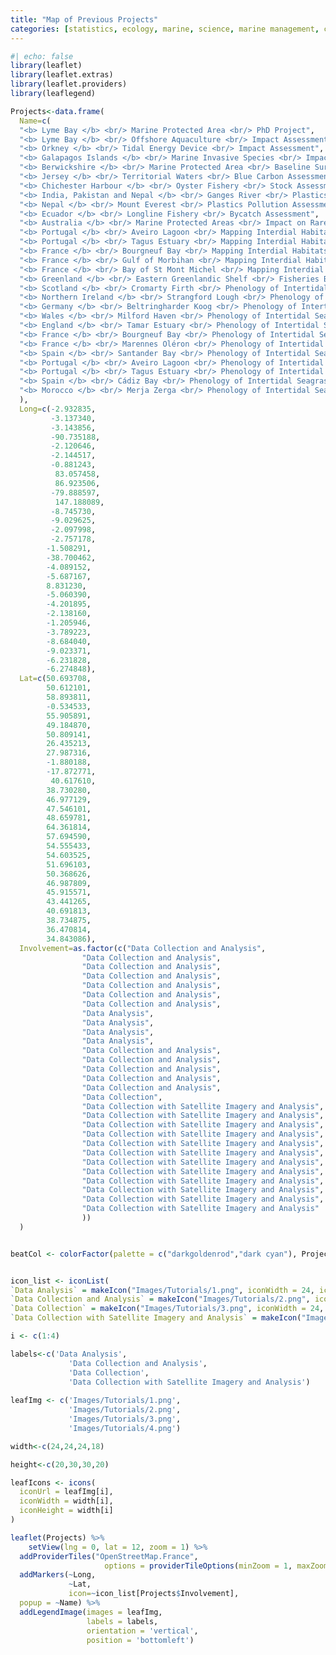 ```yaml
---
title: "Map of Previous Projects"
categories: [statistics, ecology, marine, science, marine management, consultancy] 
---
```


```r
#| echo: false
library(leaflet)
library(leaflet.extras)
library(leaflet.providers)
library(leaflegend)

Projects<-data.frame(
  Name=c(
  "<b> Lyme Bay </b> <br/> Marine Protected Area <br/> PhD Project",
  "<b> Lyme Bay </b> <br/> Offshore Aquaculture <br/> Impact Assessment",
  "<b> Orkney </b> <br/> Tidal Energy Device <br/> Impact Assessment",
  "<b> Galapagos Islands </b> <br/> Marine Invasive Species <br/> Impact Assessment and Monitoring",
  "<b> Berwickshire </b> <br/> Marine Protected Area <br/> Baseline Survey",
  "<b> Jersey </b> <br/> Territorial Waters <br/> Blue Carbon Assessment",
  "<b> Chichester Harbour </b> <br/> Oyster Fishery <br/> Stock Assessment",
  "<b> India, Pakistan and Nepal </b> <br/> Ganges River <br/> Plastics Pollution Assessment",
  "<b> Nepal </b> <br/> Mount Everest <br/> Plastics Pollution Assessment",
  "<b> Ecuador </b> <br/> Longline Fishery <br/> Bycatch Assessment",
  "<b> Australia </b> <br/> Marine Protected Areas <br/> Impact on Rare Species",
  "<b> Portugal </b> <br/> Aveiro Lagoon <br/> Mapping Interdial Habitats",
  "<b> Portugal </b> <br/> Tagus Estuary <br/> Mapping Interdial Habitats",
  "<b> France </b> <br/> Bourgneuf Bay <br/> Mapping Interdial Habitats",
  "<b> France </b> <br/> Gulf of Morbihan <br/> Mapping Interdial Habitats",
  "<b> France </b> <br/> Bay of St Mont Michel <br/> Mapping Interdial Habitats",
  "<b> Greenland </b> <br/> Eastern Greenlandic Shelf <br/> Fisheries Bycatch Assessment",
  "<b> Scotland </b> <br/> Cromarty Firth <br/> Phenology of Intertidal Seagrass",
  "<b> Northern Ireland </b> <br/> Strangford Lough <br/> Phenology of Intertidal Seagrass",
  "<b> Germany </b> <br/> Beltringharder Koog <br/> Phenology of Intertidal Seagrass",
  "<b> Wales </b> <br/> Milford Haven <br/> Phenology of Intertidal Seagrass",
  "<b> England </b> <br/> Tamar Estuary <br/> Phenology of Intertidal Seagrass",
  "<b> France </b> <br/> Bourgneuf Bay <br/> Phenology of Intertidal Seagrass",
  "<b> France </b> <br/> Marennes Oléron <br/> Phenology of Intertidal Seagrass",
  "<b> Spain </b> <br/> Santander Bay <br/> Phenology of Intertidal Seagrass",
  "<b> Portugal </b> <br/> Aveiro Lagoon <br/> Phenology of Intertidal Seagrass",
  "<b> Portugal </b> <br/> Tagus Estuary <br/> Phenology of Intertidal Seagrass",
  "<b> Spain </b> <br/> Cádiz Bay <br/> Phenology of Intertidal Seagrass",
  "<b> Morocco </b> <br/> Merja Zerga <br/> Phenology of Intertidal Seagrass"
  ),
  Long=c(-2.932835,
         -3.137340,
         -3.143856,
         -90.735188,
         -2.120646,
         -2.144517,
         -0.881243,
          83.057458,
          86.923506,
         -79.888597,
          147.188089,
         -8.745730,
         -9.029625,
         -2.097998, 
         -2.757178,
        -1.508291,
        -38.700462,
        -4.089152,
        -5.687167,
        8.831230,
        -5.060390,
        -4.201895,
        -2.138160,
        -1.205946,
        -3.789223,
        -8.684040,
        -9.023371,
        -6.231828,
        -6.274848),
  Lat=c(50.693708,
        50.612101, 
        58.893811, 
        -0.534533,
        55.905891,
        49.184870,
        50.809141, 
        26.435213,
        27.987316,
        -1.880188,
        -17.872771,
         40.617610, 
        38.730280,
        46.977129, 
        47.546101,
        48.659781,
        64.361814,
        57.694590,
        54.555433,
        54.603525,
        51.696103,
        50.368626,
        46.987809,
        45.915571,
        43.441265,
        40.691813,
        38.734875,
        36.470814,
        34.843086),
  Involvement=as.factor(c("Data Collection and Analysis",
                "Data Collection and Analysis",
                "Data Collection and Analysis",
                "Data Collection and Analysis",
                "Data Collection and Analysis",
                "Data Collection and Analysis",
                "Data Collection and Analysis",
                "Data Analysis",
                "Data Analysis",
                "Data Analysis",
                "Data Analysis",
                "Data Collection and Analysis",
                "Data Collection and Analysis",
                "Data Collection and Analysis",
                "Data Collection and Analysis",
                "Data Collection and Analysis",
                "Data Collection",
                "Data Collection with Satellite Imagery and Analysis",
                "Data Collection with Satellite Imagery and Analysis",
                "Data Collection with Satellite Imagery and Analysis",
                "Data Collection with Satellite Imagery and Analysis",
                "Data Collection with Satellite Imagery and Analysis",
                "Data Collection with Satellite Imagery and Analysis",
                "Data Collection with Satellite Imagery and Analysis",
                "Data Collection with Satellite Imagery and Analysis",
                "Data Collection with Satellite Imagery and Analysis",
                "Data Collection with Satellite Imagery and Analysis",
                "Data Collection with Satellite Imagery and Analysis",
                "Data Collection with Satellite Imagery and Analysis"
                ))
  )


beatCol <- colorFactor(palette = c("darkgoldenrod","dark cyan"), Projects$Involvement)


icon_list <- iconList(
`Data Analysis` = makeIcon("Images/Tutorials/1.png", iconWidth = 24, iconHeight = 20),
`Data Collection and Analysis` = makeIcon("Images/Tutorials/2.png", iconWidth = 24, iconHeight = 30),
`Data Collection` = makeIcon("Images/Tutorials/3.png", iconWidth = 24, iconHeight = 30),
`Data Collection with Satellite Imagery and Analysis` = makeIcon("Images/Tutorials/4.png", iconWidth = 18, iconHeight = 20))

i <- c(1:4)

labels<-c('Data Analysis',
             'Data Collection and Analysis',
             'Data Collection',
             'Data Collection with Satellite Imagery and Analysis')
  
leafImg <- c('Images/Tutorials/1.png',
             'Images/Tutorials/2.png',
             'Images/Tutorials/3.png',
             'Images/Tutorials/4.png')

width<-c(24,24,24,18)

height<-c(20,30,30,20)

leafIcons <- icons(
  iconUrl = leafImg[i],
  iconWidth = width[i], 
  iconHeight = width[i]
)

leaflet(Projects) %>% 
    setView(lng = 0, lat = 12, zoom = 1) %>% 
  addProviderTiles("OpenStreetMap.France", 
                     options = providerTileOptions(minZoom = 1, maxZoom = 15))%>%
  addMarkers(~Long, 
             ~Lat,
             icon=~icon_list[Projects$Involvement], 
  popup = ~Name) %>%
  addLegendImage(images = leafImg,
                 labels = labels,
                 orientation = 'vertical',
                 position = 'bottomleft')



```
